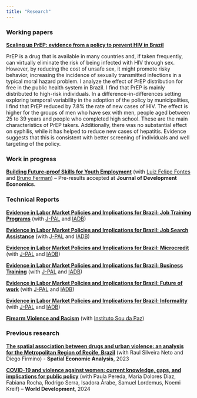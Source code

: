 ---
title: "Research"
---

### Working papers

[[**Scaling up PrEP: evidence from a policy to prevent HIV in Brazil**]{.underline}](https://bibliotecadigital.fgv.br/dspace/handle/10438/32015)

PrEP is a drug that is available in many countries and, if taken frequently, can virtually eliminate the risk of being infected with HIV through sex. However, by reducing the cost of unsafe sex, it might promote risky behavior, increasing the incidence of sexually transmitted infections in a typical moral hazard problem. I analyze the effect of PrEP distribution for free in the public health system in Brazil. I find that PrEP is mainly distributed to high-risk individuals. In a difference-in-differences setting exploring temporal variability in the adoption of the policy by municipalities, I find that PrEP reduced by 7.8% the rate of new cases of HIV. The effect is higher for the groups of men who have sex with men, people aged between 25 to 39 years and people who completed high school. These are the main characteristics of PrEP takers. Additionally, there was no substantial effect on syphilis, while it has helped to reduce new cases of hepatitis. Evidence suggests that this is consistent with better screening of individuals and well targeting of the policy.

### Work in progress

[**Building Future-proof Skills for Youth Employment**](https://www.dropbox.com/scl/fi/j4c1dlpffdeg75s94er88/pap_online_version.pdf?rlkey=a3z5ujd1hb91icbqm41dswerx&dl=0) (with [Luiz Felipe Fontes](https://sites.google.com/view/luizfelipefontes) and [Bruno Ferman](https://sites.google.com/site/brunoferman/home)) -- Pre-results accepted at **Journal of Development Economics.**

### Technical Reports

[[**Evidence in Labor Market Policies and Implications for Brazil: Job Training Programs**]{.underline}](https://www.povertyactionlab.org/publication/evidence-labor-market-policies-and-implications-brazil-job-training-programs?lang=en) (with [J-PAL](https://www.povertyactionlab.org/) and [IADB](https://www.iadb.org/))

[**Evidence in Labor Market Policies and Implications for Brazil: Job Search Assistance**]{.underline} (with [J-PAL](https://www.povertyactionlab.org/) and [IADB](https://www.iadb.org/))

[**Evidence in Labor Market Policies and Implications for Brazil: Microcredit**]{.underline} (with [J-PAL](https://www.povertyactionlab.org/) and [IADB](https://www.iadb.org/))

[**Evidence in Labor Market Policies and Implications for Brazil: Business Training**]{.underline} (with [J-PAL](https://www.povertyactionlab.org/) and [IADB](https://www.iadb.org/))

[**Evidence in Labor Market Policies and Implications for Brazil: Future of work**]{.underline} (with [J-PAL](https://www.povertyactionlab.org/) and [IADB](https://www.iadb.org/))

[**Evidence in Labor Market Policies and Implications for Brazil: Informality**]{.underline} (with [J-PAL](https://www.povertyactionlab.org/) and [IADB](https://www.iadb.org/))

[[**Firearm Violence and Racism**]{.underline}](https://soudapaz.org/wp-content/uploads/2022/05/Firearm_violence_and_racism-1.pdf) (with [Instituto Sou da Paz](https://soudapaz.org/))

### Previous research

[[**The spatial association between drugs and urban violence: an analysis for the Metropolitan Region of Recife, Brazil**]{.underline}](https://www.tandfonline.com/doi/abs/10.1080/17421772.2023.2186474) (with Raul Silveira Neto and Diego Firmino) - **Spatial Economic Analysis**, 2023

[**COVID-19 and violence against women: current knowledge, gaps, and implications for public policy**](https://www.sciencedirect.com/science/article/abs/pii/S0305750X23002796) (with Paula Pereda, Maria Dolores Diaz, Fabiana Rocha, Rodrigo Serra, Isadora Árabe, Samuel Lordemus, Noemi Kreif) -- **World Development**, 2024

### 
